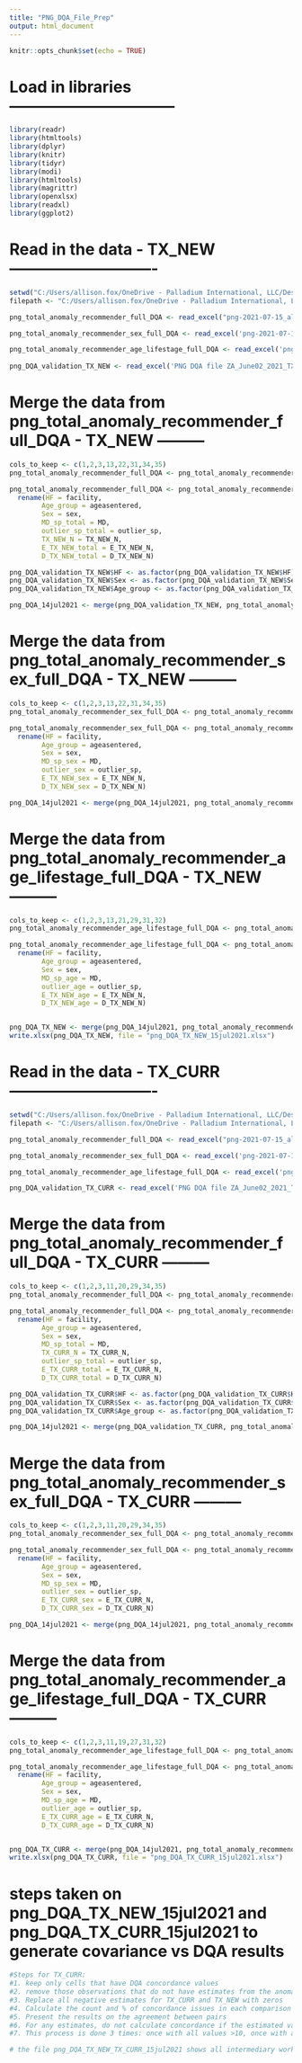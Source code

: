 ---
title: "PNG_DQA_File_Prep"
output: html_document
---

```{r setup, include=FALSE}
knitr::opts_chunk$set(echo = TRUE)
```


# Load in libraries --------------------------------
```{r}
library(readr)
library(htmltools)
library(dplyr)
library(knitr)
library(tidyr)
library(modi)
library(htmltools)
library(magrittr)
library(openxlsx)
library(readxl)
library(ggplot2)
```


# Read in the data - TX_NEW ----------------------------
```{r}
setwd("C:/Users/allison.fox/OneDrive - Palladium International, LLC/Desktop/Technical Work/Anomaly Detection")
filepath <- "C:/Users/allison.fox/OneDrive - Palladium International, LLC/Desktop/Technical Work/Anomaly Detection/"

png_total_anomaly_recommender_full_DQA <- read_excel("png-2021-07-15_all.xlsx")

png_total_anomaly_recommender_sex_full_DQA <- read_excel('png-2021-07-15_sex.xlsx')

png_total_anomaly_recommender_age_lifestage_full_DQA <- read_excel('png-2021-07-15_age.xlsx')
 
png_DQA_validation_TX_NEW <- read_excel('PNG DQA file ZA_June02_2021_TX_NEW.xlsx')
```

# Merge the data from png_total_anomaly_recommender_full_DQA - TX_NEW ---------
```{r}
cols_to_keep <- c(1,2,3,13,22,31,34,35)
png_total_anomaly_recommender_full_DQA <- png_total_anomaly_recommender_full_DQA[, cols_to_keep]

png_total_anomaly_recommender_full_DQA <- png_total_anomaly_recommender_full_DQA %>% 
  rename(HF = facility,
        Age_group = ageasentered,
        Sex = sex,
        MD_sp_total = MD,
        outlier_sp_total = outlier_sp,
        TX_NEW_N = TX_NEW_N,
        E_TX_NEW_total = E_TX_NEW_N,
        D_TX_NEW_total = D_TX_NEW_N)

png_DQA_validation_TX_NEW$HF <- as.factor(png_DQA_validation_TX_NEW$HF)
png_DQA_validation_TX_NEW$Sex <- as.factor(png_DQA_validation_TX_NEW$Sex)
png_DQA_validation_TX_NEW$Age_group <- as.factor(png_DQA_validation_TX_NEW$Age_group)

png_DQA_14jul2021 <- merge(png_DQA_validation_TX_NEW, png_total_anomaly_recommender_full_DQA, by=c("HF", "Age_group", "Sex"), all.x = TRUE)
```


# Merge the data from png_total_anomaly_recommender_sex_full_DQA - TX_NEW ---------
```{r}
cols_to_keep <- c(1,2,3,13,22,31,34,35)
png_total_anomaly_recommender_sex_full_DQA <- png_total_anomaly_recommender_sex_full_DQA[, cols_to_keep]

png_total_anomaly_recommender_sex_full_DQA <- png_total_anomaly_recommender_sex_full_DQA %>% 
  rename(HF = facility,
        Age_group = ageasentered,
        Sex = sex,
        MD_sp_sex = MD,
        outlier_sex = outlier_sp,
        E_TX_NEW_sex = E_TX_NEW_N,
        D_TX_NEW_sex = D_TX_NEW_N)

png_DQA_14jul2021 <- merge(png_DQA_14jul2021, png_total_anomaly_recommender_sex_full_DQA, by=c("HF", "Age_group", "Sex"), all.x = TRUE)
```


# Merge the data from png_total_anomaly_recommender_age_lifestage_full_DQA - TX_NEW ---------
```{r}
cols_to_keep <- c(1,2,3,13,21,29,31,32) 
png_total_anomaly_recommender_age_lifestage_full_DQA <- png_total_anomaly_recommender_age_lifestage_full_DQA[, cols_to_keep]

png_total_anomaly_recommender_age_lifestage_full_DQA <- png_total_anomaly_recommender_age_lifestage_full_DQA %>% 
  rename(HF = facility,
        Age_group = ageasentered,
        Sex = sex,
        MD_sp_age = MD,
        outlier_age = outlier_sp,
        E_TX_NEW_age = E_TX_NEW_N,
        D_TX_NEW_age = D_TX_NEW_N)


png_DQA_TX_NEW <- merge(png_DQA_14jul2021, png_total_anomaly_recommender_age_lifestage_full_DQA, by=c("HF", "Age_group", "Sex"), all.x = TRUE)
write.xlsx(png_DQA_TX_NEW, file = "png_DQA_TX_NEW_15jul2021.xlsx")
```


# Read in the data - TX_CURR ----------------------------
```{r}
setwd("C:/Users/allison.fox/OneDrive - Palladium International, LLC/Desktop/Technical Work/Anomaly Detection")
filepath <- "C:/Users/allison.fox/OneDrive - Palladium International, LLC/Desktop/Technical Work/Anomaly Detection/"

png_total_anomaly_recommender_full_DQA <- read_excel("png-2021-07-15_all.xlsx")

png_total_anomaly_recommender_sex_full_DQA <- read_excel('png-2021-07-15_sex.xlsx')

png_total_anomaly_recommender_age_lifestage_full_DQA <- read_excel('png-2021-07-15_age.xlsx')

png_DQA_validation_TX_CURR <- read_excel('PNG DQA file ZA_June02_2021_TX_CURR.xlsx')
```

# Merge the data from png_total_anomaly_recommender_full_DQA - TX_CURR ---------
```{r}
cols_to_keep <- c(1,2,3,11,20,29,34,35)
png_total_anomaly_recommender_full_DQA <- png_total_anomaly_recommender_full_DQA[, cols_to_keep]

png_total_anomaly_recommender_full_DQA <- png_total_anomaly_recommender_full_DQA %>% 
  rename(HF = facility,
        Age_group = ageasentered,
        Sex = sex,
        MD_sp_total = MD,
        TX_CURR_N = TX_CURR_N,
        outlier_sp_total = outlier_sp,
        E_TX_CURR_total = E_TX_CURR_N,
        D_TX_CURR_total = D_TX_CURR_N)

png_DQA_validation_TX_CURR$HF <- as.factor(png_DQA_validation_TX_CURR$HF)
png_DQA_validation_TX_CURR$Sex <- as.factor(png_DQA_validation_TX_CURR$Sex)
png_DQA_validation_TX_CURR$Age_group <- as.factor(png_DQA_validation_TX_CURR$Age_group)

png_DQA_14jul2021 <- merge(png_DQA_validation_TX_CURR, png_total_anomaly_recommender_full_DQA, by=c("HF", "Age_group", "Sex"), all.x = TRUE)
```


# Merge the data from png_total_anomaly_recommender_sex_full_DQA - TX_CURR ---------
```{r}
cols_to_keep <- c(1,2,3,11,20,29,34,35)
png_total_anomaly_recommender_sex_full_DQA <- png_total_anomaly_recommender_sex_full_DQA[, cols_to_keep]

png_total_anomaly_recommender_sex_full_DQA <- png_total_anomaly_recommender_sex_full_DQA %>% 
  rename(HF = facility,
        Age_group = ageasentered,
        Sex = sex,
        MD_sp_sex = MD,
        outlier_sex = outlier_sp,
        E_TX_CURR_sex = E_TX_CURR_N,
        D_TX_CURR_sex = D_TX_CURR_N)

png_DQA_14jul2021 <- merge(png_DQA_14jul2021, png_total_anomaly_recommender_sex_full_DQA, by=c("HF", "Age_group", "Sex"), all.x = TRUE)
```


# Merge the data from png_total_anomaly_recommender_age_lifestage_full_DQA - TX_CURR ---------
```{r}
cols_to_keep <- c(1,2,3,11,19,27,31,32)
png_total_anomaly_recommender_age_lifestage_full_DQA <- png_total_anomaly_recommender_age_lifestage_full_DQA[, cols_to_keep]

png_total_anomaly_recommender_age_lifestage_full_DQA <- png_total_anomaly_recommender_age_lifestage_full_DQA %>% 
  rename(HF = facility,
        Age_group = ageasentered,
        Sex = sex,
        MD_sp_age = MD,
        outlier_age = outlier_sp,
        E_TX_CURR_age = E_TX_CURR_N,
        D_TX_CURR_age = D_TX_CURR_N)


png_DQA_TX_CURR <- merge(png_DQA_14jul2021, png_total_anomaly_recommender_age_lifestage_full_DQA, by=c("HF", "Age_group", "Sex"), all.x = TRUE)
write.xlsx(png_DQA_TX_CURR, file = "png_DQA_TX_CURR_15jul2021.xlsx")
```


# steps taken on png_DQA_TX_NEW_15jul2021 and png_DQA_TX_CURR_15jul2021 to generate covariance vs DQA results
```{r}
#Steps for TX_CURR:	
#1. keep only cells that have DQA concordance values 
#2. remove those observations that do not have estimates from the anomaly work	
#3. Replace all negative estimates for TX_CURR and TX_NEW with zeros	
#4. Calculate the count and % of concordance issues in each comparison of interest	
#5. Present the results on the agreement between pairs	
#6. For any estimates, do not calculate concordance if the estimated value is missing 
#7. This process is done 3 times: once with all values >10, once with all values >30, and once with all values >50

# the file png_DQA_TX_NEW_TX_CURR_15jul2021 shows all intermediary work and the final summary table of results
```

